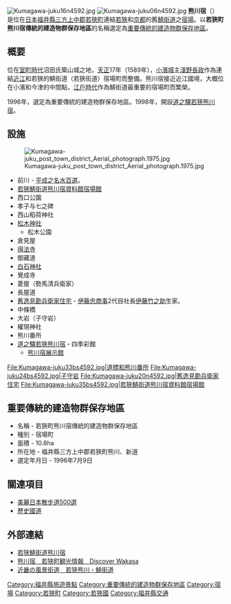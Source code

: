 [[File:Kumagawa-juku16n4592.jpg|thumb]]
[[File:Kumagawa-juku06n4592.jpg|thumb]]
'''熊川宿'''（{{jpn|j=熊川宿|hg=くまがわじゅく|rm=Kumagawa-jyuku|f=y}}）是位在[[日本|日本]][[福井縣|福井縣]][[三方上中郡|三方上中郡]][[若狹町|若狹町]]連結[[若狹國|若狹]]和[[京都|京都]]的舊[[鯖街道|鯖街道]]之[[宿場|宿場]]。以'''若狹町熊川宿傳統的建造物群保存地區'''的名稱選定為[[重要傳統的建造物群保存地區|重要傳統的建造物群保存地區]]。

==概要==
位在[[室町時代|室町時代]]沼田氏築山城之地，[[天正_(日本)|天正]]17年（1589年），[[小濱城_(若狹國)|小濱城]]主[[淺野長政|淺野長政]]作為連結[[近江國|近江]]和若狹的鯖街道（若狹街道）宿場町而整備。熊川宿接近近江國境，大概位在小濱和今津的中間點，[[江戶時代|江戶時代]]作為鯖街道最重要的宿場町而繁榮。

1996年，選定為重要傳統的建造物群保存地區。1998年，開設[[道之驛若狹熊川宿|道之驛若狹熊川宿]]。

==設施==
[[File:Kumagawa-juku_post_town_district_Aerial_photograph.1975.jpg|thumb]]
*前川 - [[平成之名水百選|平成之名水百選]]。　　　　　　 
*[[若狹鯖街道熊川宿資料館宿場館|若狹鯖街道熊川宿資料館宿場館]]
*西口公園
*孝子与七之碑 
*西山稻荷神社
*[[松木神社|松木神社]]
**松木公園
*倉見屋
*[[得法寺|得法寺]]
*御藏道
*[[白石神社|白石神社]]
*覺成寺
*菱屋（勢馬清兵衛家）
*長屋道
*[[舊逸見勘兵衛家住宅|舊逸見勘兵衛家住宅]] - [[伊藤忠商事|伊藤忠商事]]2代目社長[[伊藤竹之助|伊藤竹之助]]生家。
*中條橋
*大岩（子守岩）
*權現神社
*熊川番所
*[[道之驛若狹熊川宿|道之驛若狹熊川宿]]・四季彩館
**[[熊川宿展示館|熊川宿展示館]]
<gallery>
File:Kumagawa-juku33bs4592.jpg|道標和熊川番所
File:Kumagawa-juku24bs4592.jpg|子守岩
File:Kumagawa-juku20n4592.jpg|舊逸見勘兵衛家住宅
File:Kumagawa-juku35bs4592.jpg|若狹鯖街道熊川宿資料館宿場館
</gallery>

==重要傳統的建造物群保存地區== 
*名稱 - 若狹町熊川宿傳統的建造物群保存地區
*種別 - 宿場町
*面積 - 10.8ha
*所在地 - 福井縣三方上中郡若狹町熊川、新道
*選定年月日 - 1996年7月9日

==關連項目==
*[[美麗日本散步道500選|美麗日本散步道500選]]
*[[歷史國道|歷史國道]]

==外部連結==
{{Commonscat|Kumagawa-juku}}
*[http://kumagawa-juku.com/ 若狭鯖街道熊川宿] {{Wayback|url=http://kumagawa-juku.com/ |date=20201021010118 }}
*[http://www.town.fukui-wakasa.lg.jp/kankou/sitesheeing/kumagawa/ 熊川宿　若狭町観光情報　Discover Wakasa] {{Wayback|url=http://www.town.fukui-wakasa.lg.jp/kankou/sitesheeing/kumagawa/ |date=20190709132448 }}
*[http://www.kkr.mlit.go.jp/road/kaidou/list/kumakawa.html 近畿の風景街道　若狭熊川・鯖街道] {{Wayback|url=http://www.kkr.mlit.go.jp/road/kaidou/list/kumakawa.html |date=20190916203714 }}

[[Category:福井縣旅遊景點|Category:福井縣旅遊景點]]
[[Category:重要傳統的建造物群保存地區|Category:重要傳統的建造物群保存地區]]
[[Category:宿場|Category:宿場]]
[[Category:若狹町|Category:若狹町]]
[[Category:若狹國|Category:若狹國]]
[[Category:福井縣交通|Category:福井縣交通]]